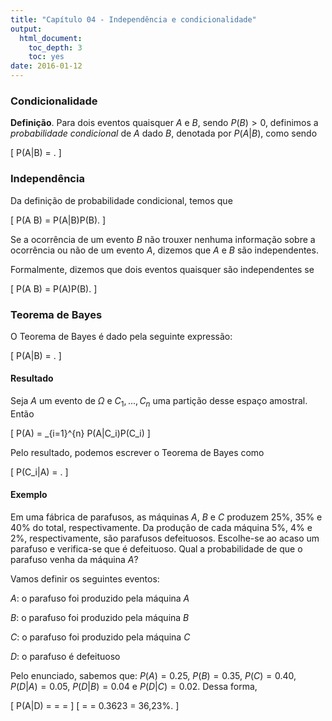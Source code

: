 ```yaml
---
title: "Capítulo 04 - Independência e condicionalidade"
output:
  html_document:
    toc_depth: 3
    toc: yes
date: 2016-01-12
---
```


### Condicionalidade

**Definição**. Para dois eventos quaisquer $A$ e $B$, sendo $P(B) > 0$, definimos a *probabilidade condicional* de $A$ dado $B$, denotada por $P(A|B)$, como sendo

\[
P(A|B) = \frac{P(A\cap B)}{P(B)}.
\]

### Independência 

Da definição de probabilidade condicional, temos que

\[
P(A \cap B) = P(A|B)P(B).
\]

Se a ocorrência de um evento $B$ não trouxer nenhuma informação sobre a ocorrência ou não de um evento $A$, dizemos que $A$ e $B$ são independentes.

Formalmente, dizemos que dois eventos quaisquer são independentes se

\[
P(A \cap B) = P(A)P(B).
\]

### Teorema de Bayes

O Teorema de Bayes é dado pela seguinte expressão:

\[
P(A|B) = \frac{P(B|A)P(A)}{P(B)}.
\]

#### Resultado

Seja $A$ um evento de $\Omega$ e $C_1, ..., C_n$ uma partição desse espaço amostral. Então

\[
P(A) = \sum_{i=1}^{n} P(A|C_i)P(C_i)
\]

Pelo resultado, podemos escrever o Teorema de Bayes como

\[
P(C_i|A) = \frac{P(A|C_i)P(C_i)}{\sum_{i=1}^{n} P(A|C_i)P(C_i)}.
\]

#### Exemplo

Em uma fábrica de parafusos, as máquinas $A$, $B$ e $C$ produzem 25%, 35% e 40% do total, respectivamente. Da produção de cada máquina 5%, 4% e 2%, respectivamente, são parafusos defeituosos. Escolhe-se ao acaso um parafuso e verifica-se que é defeituoso. Qual a probabilidade de que o parafuso venha da máquina $A$?

Vamos definir os seguintes eventos:

$A$: o parafuso foi produzido pela máquina $A$

$B$: o parafuso foi produzido pela máquina $B$

$C$: o parafuso foi produzido pela máquina $C$

$D$: o parafuso é defeituoso

Pelo enunciado, sabemos que: $P(A) = 0.25$, $P(B) = 0.35$, $P(C) = 0.40$, $P(D|A) = 0.05$, $P(D|B) = 0.04$ e $P(D|C) = 0.02$. Dessa forma,

\[
P(A|D) = \frac{P(D|A)P(A)}{P(D)} = \frac{P(D|A)P(A)}{P(D|A)P(A) + P(D|B)P(B) + P(D|C)P(C)} = 
\]
\[
= \frac{0.05\cdot 0.25}{0.05\cdot0.25 + 0.04\cdot0.35 + 0.02\cdot0.40} = 0.3623 = 36,23\%.
\]